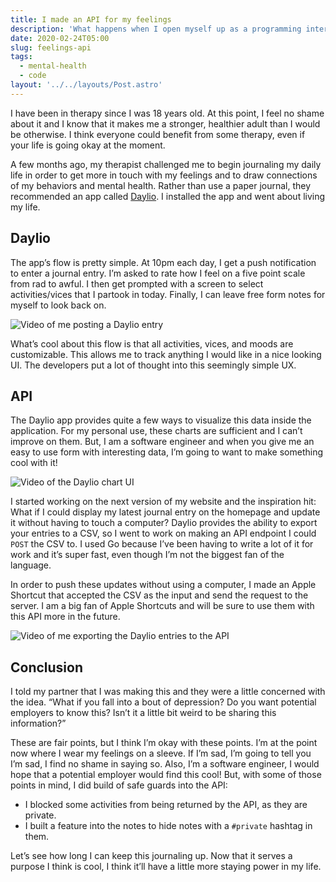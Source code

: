 ```yaml
---
title: I made an API for my feelings
description: 'What happens when I open myself up as a programming interface?'
date: 2020-02-24T05:00
slug: feelings-api
tags:
  - mental-health
  - code
layout: '../../layouts/Post.astro'
---
```


I have been in therapy since I was 18 years old. At this point, I feel no shame about it and I know that it makes me
a stronger, healthier adult than I would be otherwise. I think everyone could benefit from some therapy, even if your
life is going okay at the moment.

A few months ago, my therapist challenged me to begin journaling my daily life in order to get more in touch with my
feelings and to draw connections of my behaviors and mental health. Rather than use a paper journal, they recommended an
app called [Daylio](https://daylio.webflow.io). I installed the app and went about living my life.

## Daylio

The app’s flow is pretty simple. At 10pm each day, I get a push notification to enter a journal entry. I’m asked to rate
how I feel on a five point scale from rad to awful. I then get prompted with a screen to select activities/vices that
I partook in today. Finally, I can leave free form notes for myself to look back on.

![Video of me posting a Daylio entry](https://media.giphy.com/media/cNZfGidBskUeupmA3J/giphy.gif)

What’s cool about this flow is that all activities, vices, and moods are customizable. This allows me to track anything
I would like in a nice looking UI. The developers put a lot of thought into this seemingly simple UX.

## API

The Daylio app provides quite a few ways to visualize this data inside the application. For my personal use, these
charts are sufficient and I can’t improve on them. But, I am a software engineer and when you give me an easy to use
form with interesting data, I’m going to want to make something cool with it!

![Video of the Daylio chart UI](https://media.giphy.com/media/L4BZsZ62oeiPwsSQWf/giphy.gif)

I started working on the next version of my website and the inspiration hit: What if I could display my latest journal
entry on the homepage and update it without having to touch a computer? Daylio provides the ability to export your
entries to a CSV, so I went to work on making an API endpoint I could `POST` the CSV to. I used Go because I’ve been
having to write a lot of it for work and it’s super fast, even though I’m not the biggest fan of the language.

In order to push these updates without using a computer, I made an Apple Shortcut that accepted the CSV as the input and
send the request to the server. I am a big fan of Apple Shortcuts and will be sure to use them with this API more in the
future.

![Video of me exporting the Daylio entries to the API](https://media.giphy.com/media/j6rC9gdFdrgpa8P0vi/giphy.gif)

## Conclusion

I told my partner that I was making this and they were a little concerned with the idea. “What if you fall into a bout
of depression? Do you want potential employers to know this? Isn’t it a little bit weird to be sharing this
information?”

These are fair points, but I think I’m okay with these points. I’m at the point now where I wear my feelings on
a sleeve. If I’m sad, I’m going to tell you I’m sad, I find no shame in saying so. Also, I’m a software engineer,
I would hope that a potential employer would find this cool! But, with some of those points in mind, I did build of safe
guards into the API:

- I blocked some activities from being returned by the API, as they are private.
- I built a feature into the notes to hide notes with a `#private` hashtag in them.

Let’s see how long I can keep this journaling up. Now that it serves a purpose I think is cool, I think it’ll have
a little more staying power in my life.
